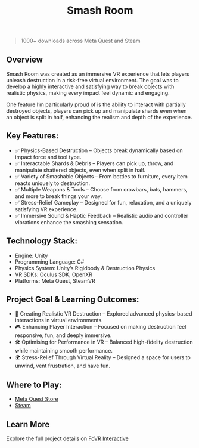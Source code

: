 ﻿---
title: Smash Room
publishDate: 2023-04-08 00:00:00
img: /assets/smash-room.jpg
img_alt: Looking at a laptop while holding a crowbar.
description: |
  A fully interactive VR destruction simulator built in Unity, designed for realistic physics-driven interactions, immersive object fragmentation, and stress-relieving gameplay.
tags:
  - VR
  - Experience
  - Immersion
featured: true
---


> 1000+ downloads across Meta Quest and Steam

## Overview

Smash Room was created as an immersive VR experience that lets players unleash destruction in a risk-free virtual environment. The goal was to develop a highly interactive and satisfying way to break objects with realistic physics, making every impact feel dynamic and engaging.

One feature I’m particularly proud of is the ability to interact with partially destroyed objects, players can pick up and manipulate shards even when an object is split in half, enhancing the realism and depth of the experience.

<YouTube id="g15U5av2PVY" />

## Key Features:
- ✅ Physics-Based Destruction – Objects break dynamically based on impact force and tool type.
- ✅ Interactable Shards & Debris – Players can pick up, throw, and manipulate shattered objects, even when split in half.
- ✅ Variety of Smashable Objects – From bottles to furniture, every item reacts uniquely to destruction.
- ✅ Multiple Weapons & Tools – Choose from crowbars, bats, hammers, and more to break things your way.
- ✅ Stress-Relief Gameplay – Designed for fun, relaxation, and a uniquely satisfying VR experience.
- ✅ Immersive Sound & Haptic Feedback – Realistic audio and controller vibrations enhance the smashing sensation.

## Technology Stack:
- Engine: Unity
- Programming Language: C#
- Physics System: Unity’s Rigidbody & Destruction Physics
- VR SDKs: Oculus SDK, OpenXR
- Platforms: Meta Quest, SteamVR

## Project Goal & Learning Outcomes:
- 🚀 Creating Realistic VR Destruction – Explored advanced physics-based interactions in virtual environments.
- 🎮 Enhancing Player Interaction – Focused on making destruction feel responsive, fun, and deeply immersive.
- 🛠 Optimising for Performance in VR – Balanced high-fidelity destruction while maintaining smooth performance.
- 🌍 Stress-Relief Through Virtual Reality – Designed a space for users to unwind, vent frustration, and have fun.

## Where to Play:
- [Meta Quest Store](https://www.meta.com/experiences/5525534314159952/)
- [Steam](https://store.steampowered.com/app/2370100/Smash_Room/)

## Learn More
Explore the full project details on [FoVR Interactive](https://fovrinteractive.net/projects/smash-room/)